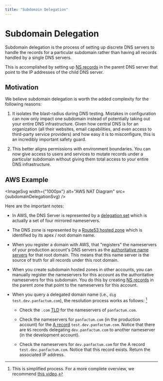 ```yaml
---
title: "Subdomain Delegation"
---
```



# Subdomain Delegation

Subdomain delegation is the process of setting up discrete DNS servers to handle the records for a
particular subdomain rather than having all records handled by a single DNS servers.

This is accomplished by setting up [NS records](https://www.cloudflare.com/learning/dns/dns-records/dns-ns-record/)
in the parent DNS server that point to the IP addresses of the child DNS server.

## Motivation

We believe subdomain delegation is worth the added complexity for the following reasons:

1. It isolates the blast-radius during DNS testing. Mistakes in configuration can now only impact one subdomain
   instead of potentially taking out your entire DNS infrastructure. Given how central DNS is for an organization
   (all their websites, email capabilities, and even access to third-party service providers) and how easy it is
   to misconfigure, this is an incredibly important safety guard.

2. This better aligns permissions with environment boundaries. You can now give access to users and services
   to mutate records under a particular subdomain without giving them total access to your entire DNS infrastructure.

## AWS Example

<ImageSvg width={"1000px"} alt="AWS NAT Diagram" src={subdomainDelegationSvg} />

Here are the important notes:

- In AWS, the DNS Server is represented by a [delegation set](https://docs.aws.amazon.com/Route53/latest/DeveloperGuide/route-53-concepts.html#route-53-concepts-reusable-delegation-set)
  which is actually a set of four mirrored nameservers.

- The DNS zone is represented by a [Route53 hosted zone](https://docs.aws.amazon.com/Route53/latest/DeveloperGuide/hosted-zones-working-with.html)
  which is identified by its apex / root domain name.

- When you register a domain with AWS, that "registers" the nameservers of your production account's DNS servers as
  the [authoritative name servers](https://en.wikipedia.org/wiki/Name_server) for that root domain. This means
  that this name server is the source of truth for all records under this root domain.

- When you create subdomain hosted zones in other accounts, you can manually register the nameservers for this account
  as the authoritative nameservers for this subdomain. You do this by creating [NS records](https://www.cloudflare.com/learning/dns/dns-records/dns-ns-record/)
  in the parent zone that point to the nameservers for this account.

- When you query a delegated domain name (i.e., `dig test.dev.panfactum.com`), the resolution process works as follows: [^1]

  - Check the `.com` [TLD](https://en.wikipedia.org/wiki/Top-level_domain) for the nameservers of `panfactum.com`.

  - Check the nameservers for `panfactum.com` (in the production account) for the [A record](https://www.cloudflare.com/learning/dns/dns-records/dns-a-record/) `test.dev.panfactum.com`. Notice that there are
    `NS` records delegating `dev.panfactum.com` to another nameserver (in the development account).

  - Check the nameservers for `dev.panfactum.com` for the A record `test.dev.panfactum.com`. Notice that this record exists. Return the associated IP address.

[^1]: This is simplified process. For a more complete overview, we recommend [this video](https://www.youtube.com/watch?v=g6R9gRWIIK8).

